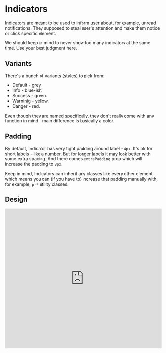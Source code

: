 # Indicators

Indicators are meant to be used to inform user about, for example, unread
notifications. They supposed to steal user&apos;s attention and make them notice
or click specific element.

We should keep in mind to never show too many indicators at the same time. Use
your best judgment here.

## Variants

There's a bunch of variants (styles) to pick from:

- Default - grey.
- Info - blue-ish.
- Success - green.
- Warninig - yellow.
- Danger - red.

Even though they are named specifically, they don't really come with any function in mind - main difference is basically a color.

## Padding

By default, Indicator has very tight padding around label - `4px`. It's ok for short labels - like a number.
But for longer labels it may look better with some extra spacing. And there comes `extraPadding` prop which will increase the padding to `8px`.

Keep in mind, Indicators can inherit any classes like every other element which means you can (if you have to) increase that padding manually
with, for example, `p-*` utility classes.

## Design

<iframe style="border: 1px solid rgba(0, 0, 0, 0.1);" width="100%" height="450" src="https://www.figma.com/embed?embed_host=share&url=https%3A%2F%2Fwww.figma.com%2Ffile%2FgHpwugeu9jFGW4d9u3ReuR%2FCrayons%3Fnode-id%3D391%253A234" allowfullscreen></iframe>

